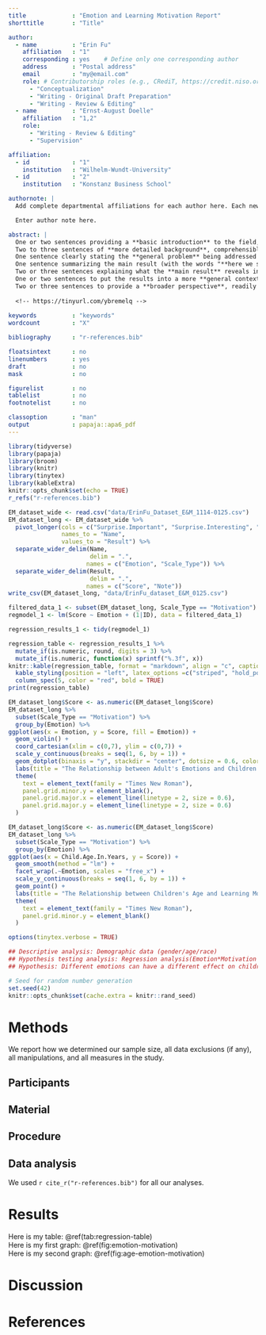 ```yaml
---
title             : "Emotion and Learning Motivation Report"
shorttitle        : "Title"

author: 
  - name          : "Erin Fu"
    affiliation   : "1"
    corresponding : yes    # Define only one corresponding author
    address       : "Postal address"
    email         : "my@email.com"
    role: # Contributorship roles (e.g., CRediT, https://credit.niso.org/)
      - "Conceptualization"
      - "Writing - Original Draft Preparation"
      - "Writing - Review & Editing"
  - name          : "Ernst-August Doelle"
    affiliation   : "1,2"
    role:
      - "Writing - Review & Editing"
      - "Supervision"

affiliation:
  - id            : "1"
    institution   : "Wilhelm-Wundt-University"
  - id            : "2"
    institution   : "Konstanz Business School"

authornote: |
  Add complete departmental affiliations for each author here. Each new line herein must be indented, like this line.

  Enter author note here.

abstract: |
  One or two sentences providing a **basic introduction** to the field,  comprehensible to a scientist in any discipline.
  Two to three sentences of **more detailed background**, comprehensible  to scientists in related disciplines.
  One sentence clearly stating the **general problem** being addressed by  this particular study.
  One sentence summarizing the main result (with the words "**here we show**" or their equivalent).
  Two or three sentences explaining what the **main result** reveals in direct comparison to what was thought to be the case previously, or how the  main result adds to previous knowledge.
  One or two sentences to put the results into a more **general context**.
  Two or three sentences to provide a **broader perspective**, readily comprehensible to a scientist in any discipline.
  
  <!-- https://tinyurl.com/ybremelq -->
  
keywords          : "keywords"
wordcount         : "X"

bibliography      : "r-references.bib"

floatsintext      : no
linenumbers       : yes
draft             : no
mask              : no

figurelist        : no
tablelist         : no
footnotelist      : no

classoption       : "man"
output            : papaja::apa6_pdf
---
```


```r
library(tidyverse)
library(papaja)
library(broom)
library(knitr)
library(tinytex)
library(kableExtra)
knitr::opts_chunk$set(echo = TRUE)
r_refs("r-references.bib")
```

``` r
EM_dataset_wide <- read.csv("data/ErinFu_Dataset_E&M_1114-0125.csv")
EM_dataset_long <- EM_dataset_wide %>%
  pivot_longer(cols = c("Surprise.Important", "Surprise.Interesting", "Surprise.Difficulty", "Surprise.Motivation", "Awe.Important", "Awe.Interesting", "Awe.Difficulty", "Awe.Motivation", "Enjoyment.Important", "Enjoyment.Interesting", "Enjoyment.Difficulty", "Enjoyment.Motivation", "Neutral.Important", "Neutral.Interesting", "Neutral.Difficulty", "Neutral.Motivation", "Fear.Important", "Fear.Interesting", "Fear.Difficulty", "Fear.Motivation", "Sadness.Important", "Sadness.Interesting", "Sadness.Difficulty", "Sadness.Motivation"), 
               names_to = "Name", 
               values_to = "Result") %>%
  separate_wider_delim(Name,
                       delim = ".",
                      names = c("Emotion", "Scale_Type")) %>%
  separate_wider_delim(Result,
                       delim = ".",
                      names = c("Score", "Note"))
write_csv(EM_dataset_long, "data/ErinFu_dataset_E&M_0125.csv")
```

``` r
filtered_data_1 <- subset(EM_dataset_long, Scale_Type == "Motivation")
regmodel_1 <- lm(Score ~ Emotion + (1|ID), data = filtered_data_1)

regression_results_1 <- tidy(regmodel_1)

regression_table <- regression_results_1 %>%
  mutate_if(is.numeric, round, digits = 3) %>%
  mutate_if(is.numeric, function(x) sprintf("%.3f", x))
knitr::kable(regression_table, format = "markdown", align = "c", caption = "E&M Regression Table", label = "regression-table") %>%
  kable_styling(position = "left", latex_options =c("striped", "hold_position")) %>%
  column_spec(5, color = "red", bold = TRUE)
print(regression_table)
```

``` r
EM_dataset_long$Score <- as.numeric(EM_dataset_long$Score)
EM_dataset_long %>%
  subset(Scale_Type == "Motivation") %>%
  group_by(Emotion) %>%
ggplot(aes(x = Emotion, y = Score, fill = Emotion)) +
  geom_violin() +
  coord_cartesian(xlim = c(0,7), ylim = c(0,7)) +
  scale_y_continuous(breaks = seq(1, 6, by = 1)) +
  geom_dotplot(binaxis = "y", stackdir = "center", dotsize = 0.6, color = "black", fill = "grey") +
  labs(title = "The Relationship between Adult's Emotions and Children's Learning Motivation", x = "Emotion", y = "Motivation Levels") +
  theme(
    text = element_text(family = "Times New Roman"),
    panel.grid.minor.y = element_blank(),
    panel.grid.major.x = element_line(linetype = 2, size = 0.6),
    panel.grid.major.y = element_line(linetype = 2, size = 0.6)
  )
```

``` r
EM_dataset_long$Score <- as.numeric(EM_dataset_long$Score)
EM_dataset_long %>%
  subset(Scale_Type == "Motivation") %>%
  group_by(Emotion) %>%
ggplot(aes(x = Child.Age.In.Years, y = Score)) +
  geom_smooth(method = "lm") +
  facet_wrap(.~Emotion, scales = "free_x") +
  scale_y_continuous(breaks = seq(1, 6, by = 1)) +
  geom_point() +
  labs(title = "The Relationship between Children's Age and Learning Motivation", subtitle = 'Grouped by Six Different Emotions', x = "Children's Age (in years)", y = "Motivation Levels") +
  theme(
    text = element_text(family = "Times New Roman"),
    panel.grid.minor.y = element_blank()
  )
```

```r
options(tinytex.verbose = TRUE)
```

```r
## Descriptive analysis: Demographic data (gender/age/race)
## Hypothesis testing analysis: Regression analysis(Emotion*Motivation Score)
## Hypothesis: Different emotions can have a different effect on children's learning motivation (positive emotion can stimulate children's learning motivation, then children who see the facial expression of positive emotions, like awe or enjoyment, will report higher scores in learning motivation)
```

```r
# Seed for random number generation
set.seed(42)
knitr::opts_chunk$set(cache.extra = knitr::rand_seed)
```



# Methods
We report how we determined our sample size, all data exclusions (if any), all manipulations, and all measures in the study. <!-- 21-word solution (Simmons, Nelson & Simonsohn, 2012; retrieved from http://ssrn.com/abstract=2160588) -->

## Participants

## Material

## Procedure

## Data analysis
We used `r cite_r("r-references.bib")` for all our analyses.


# Results
Here is my table: \@ref(tab:regression-table)   
Here is my first graph: \@ref(fig:emotion-motivation)  
Here is my second graph: \@ref(fig:age-emotion-motivation)  

# Discussion


\newpage

# References

::: {#refs custom-style="Bibliography"}
:::
